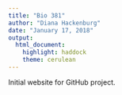 ```yaml
---
title: "Bio 381"
author: "Diana Hackenburg"
date: "January 17, 2018"
output: 
  html_document: 
    highlight: haddock
    theme: cerulean
---
```

Initial website for GitHub project.